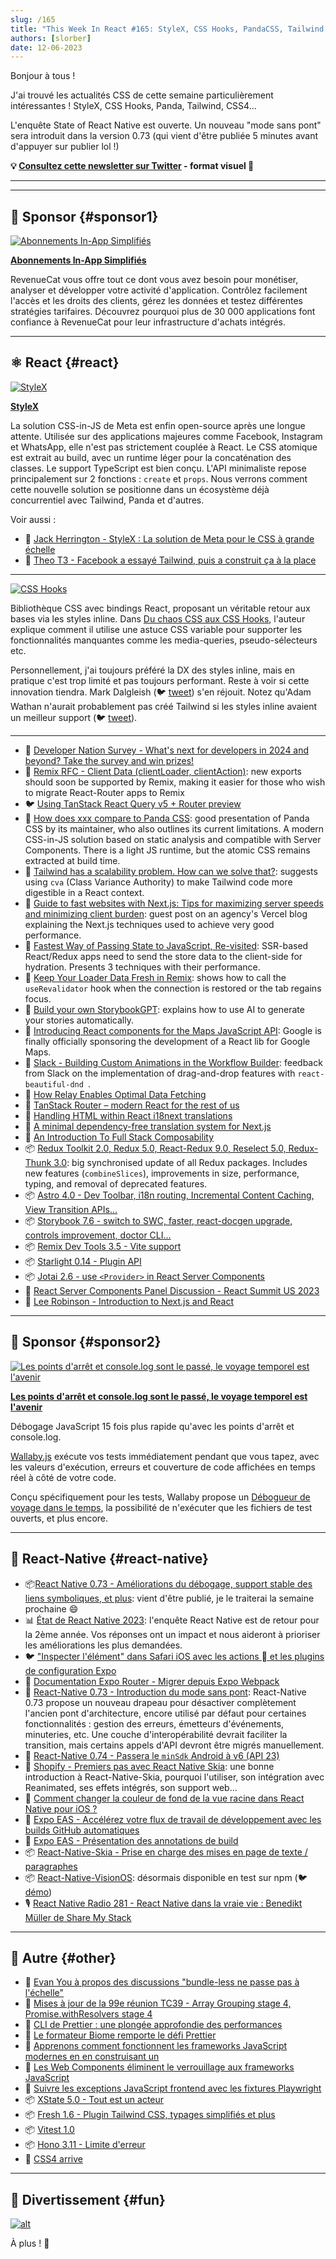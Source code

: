 ```yaml
---
slug: /165
title: "This Week In React #165: StyleX, CSS Hooks, PandaCSS, Tailwind, Redux, Astro, Next.js, Remix, Storybook, React-Native 0.73, State of React-Native, Skia text layouts, Expo EAS..."
authors: [slorber]
date: 12-06-2023
---
```


Bonjour à tous !

J'ai trouvé les actualités CSS de cette semaine particulièrement intéressantes ! StyleX, CSS Hooks, Panda, Tailwind, CSS4...

L'enquête State of React Native est ouverte. Un nouveau "mode sans pont" sera introduit dans la version 0.73 (qui vient d'être publiée 5 minutes avant d'appuyer sur publier lol !)

<!-- truncate -->

**💡 [Consultez cette newsletter sur Twitter](https://slo.im/thread) - format visuel 🎨**

---


<Support />

---

## 💸 Sponsor {#sponsor1}

[![Abonnements In-App Simplifiés](/emails/issues/165/RevenueCat.jpg)](https://www.revenuecat.com?utm_source=twir&utm_medium=sponsorship&utm_campaign=dec_23)

**[Abonnements In-App Simplifiés](https://www.revenuecat.com?utm_source=twir&utm_medium=sponsorship&utm_campaign=dec_23)**

RevenueCat vous offre tout ce dont vous avez besoin pour monétiser, analyser et développer votre activité d'application. Contrôlez facilement l'accès et les droits des clients, gérez les données et testez différentes stratégies tarifaires. Découvrez pourquoi plus de 30 000 applications font confiance à RevenueCat pour leur infrastructure d'achats intégrés.

---

## ⚛️ React {#react}

[![StyleX](/emails/issues/165/stylex.jpg)](https://github.com/facebook/stylex)

[**StyleX**](https://github.com/facebook/stylex)

La solution CSS-in-JS de Meta est enfin open-source après une longue attente. Utilisée sur des applications majeures comme Facebook, Instagram et WhatsApp, elle n'est pas strictement couplée à React. Le CSS atomique est extrait au build, avec un runtime léger pour la concaténation des classes. Le support TypeScript est bien conçu. L'API minimaliste repose principalement sur 2 fonctions : `create` et `props`. Nous verrons comment cette nouvelle solution se positionne dans un écosystème déjà concurrentiel avec Tailwind, Panda et d'autres.

Voir aussi :

- 🎥 [Jack Herrington - StyleX : La solution de Meta pour le CSS à grande échelle](https://www.youtube.com/watch?v=6ZDiGtg1jN4)
- 🎥 [Theo T3 - Facebook a essayé Tailwind, puis a construit ça à la place](https://www.youtube.com/watch?v=PHV94q7BivI)

---

[![CSS Hooks](/emails/issues/165/csshooks.jpg)](https://css-hooks.com/)

Bibliothèque CSS avec bindings React, proposant un véritable retour aux bases via les styles inline. Dans [Du chaos CSS aux CSS Hooks](https://nsaunders.dev/posts/css-madness-to-hooks), l'auteur explique comment il utilise une astuce CSS variable pour supporter les fonctionnalités manquantes comme les media-queries, pseudo-sélecteurs etc.

Personnellement, j'ai toujours préféré la DX des styles inline, mais en pratique c'est trop limité et pas toujours performant. Reste à voir si cette innovation tiendra. Mark Dalgleish (🐦 [tweet](https://twitter.com/markdalgleish/status/1729399475494608923)) s'en réjouit. Notez qu'Adam Wathan n'aurait probablement pas créé Tailwind si les styles inline avaient un meilleur support (🐦 [tweet](https://twitter.com/adamwathan/status/1732209400641724785)).

---

- 💸 [Developer Nation Survey - What's next for developers in 2024 and beyond? Take the survey and win prizes!](https://developereconomics.net/?member_id=thisweekinreact&utm_medium=nl_ad1)
- 👀 [Remix RFC - Client Data (clientLoader, clientAction)](https://github.com/remix-run/remix/discussions/7634): new exports should soon be supported by Remix, making it easier for those who wish to migrate React-Router apps to Remix
- 🐦 [Using TanStack React Query v5 + Router preview](https://twitter.com/tannerlinsley/status/1730621837212876829)
- 📜 [How does xxx compare to Panda CSS](https://www.astahmer.dev/posts/how-does-xxx-compares-to-panda-css): good presentation of Panda CSS by its maintainer, who also outlines its current limitations. A modern CSS-in-JS solution based on static analysis and compatible with Server Components. There is a light JS runtime, but the atomic CSS remains extracted at build time.
- 📜 [Tailwind has a scalability problem. How can we solve that?](https://byteofdev.com/posts/scale-tailwindcss/): suggests using `cva` (Class Variance Authority) to make Tailwind code more digestible in a React context.
- 📜 [Guide to fast websites with Next.js: Tips for maximizing server speeds and minimizing client burden](https://vercel.com/blog/guide-to-fast-websites-with-next-js-tips-for-maximizing-server-speeds): guest post on an agency's Vercel blog explaining the Next.js techniques used to achieve very good performance.
- 📜 [Fastest Way of Passing State to JavaScript, Re-visited](https://calendar.perfplanet.com/2023/fastest-way-passing-state-javascript-revisited/): SSR-based React/Redux apps need to send the store data to the client-side for hydration. Presents 3 techniques with their performance.
- 📜 [Keep Your Loader Data Fresh in Remix](https://sergiodxa.com/tutorials/keep-your-loader-data-fresh-in-remix): shows how to call the `useRevalidator` hook when the connection is restored or the tab regains focus.
- 📜 [Build your own StorybookGPT](https://storybook.js.org/blog/build-your-own-storybook-gpt/): explains how to use AI to generate your stories automatically.
- 📜 [Introducing React components for the Maps JavaScript API](https://cloud.google.com/blog/products/maps-platform/introducing-react-components-for-the-maps-javascript-api/): Google is finally officially sponsoring the development of a React lib for Google Maps.
- 📜 [Slack - Building Custom Animations in the Workflow Builder](https://slack.engineering/building-custom-animations-in-the-workflow-builder/): feedback from Slack on the implementation of drag-and-drop features with `react-beautiful-dnd `.
- 📜 [How Relay Enables Optimal Data Fetching](https://relay.dev/blog/2023/10/24/how-relay-enables-optimal-data-fetching/)
- 📜 [TanStack Router – modern React for the rest of us](https://swizec.com/blog/tanstack-router-modern-react-for-the-rest-of-us/)
- 📜 [Handling HTML within React i18next translations](https://rafaelcamargo.com/blog/handling-html-within-react-i18next-translations/)
- 📜 [A minimal dependency-free translation system for Next.js](https://www.thomasledoux.be/blog/minimal-dependency-free-translation-system-nextjs)
- 📜 [An Introduction To Full Stack Composability](https://www.smashingmagazine.com/2023/11/introduction-full-stack-composability/)
- 📦 [Redux Toolkit 2.0, Redux 5.0, React-Redux 9.0, Reselect 5.0, Redux-Thunk 3.0](https://github.com/reduxjs/redux-toolkit/releases/tag/v2.0.0): big synchronised update of all Redux packages. Includes new features (`combineSlices`), improvements in size, performance, typing, and removal of deprecated features.
- 📦 [Astro 4.0 - Dev Toolbar, i18n routing, Incremental Content Caching, View Transition APIs...](https://astro.build/blog/astro-4/)
- 📦 [Storybook 7.6 - switch to SWC, faster, react-docgen upgrade, controls improvement, doctor CLI...](https://storybook.js.org/blog/storybook-7-6/)
- 📦 [Remix Dev Tools 3.5 - Vite support](https://github.com/Code-Forge-Net/Remix-Dev-Tools/releases/tag/v3.5.0)
- 📦 [Starlight 0.14 - Plugin API](https://github.com/withastro/starlight/releases/tag/%40astrojs%2Fstarlight%400.14.0)
- 📦 [Jotai 2.6 - use `<Provider>` in React Server Components](https://github.com/pmndrs/jotai/releases/tag/v2.6.0)
- 🎥 [React Server Components Panel Discussion - React Summit US 2023](https://www.youtube.com/watch?v=ujaTs-5LEWM)
- 🎥 [Lee Robinson - Introduction to Next.js and React](https://www.youtube.com/@leerob)

<SubscribeFormEmbed placement="middle" />

---

## 💸 Sponsor {#sponsor2}

[![Les points d'arrêt et console.log sont le passé, le voyage temporel est l'avenir](/emails/issues/165/Breakpoints.jpg)](https://wallabyjs.com/?referrer=ThisWeekInReact1)

**[Les points d'arrêt et console.log sont le passé, le voyage temporel est l'avenir](https://wallabyjs.com/?referrer=ThisWeekInReact1)**

Débogage JavaScript 15 fois plus rapide qu'avec les points d'arrêt et console.log.

[Wallaby.js](https://wallabyjs.com/?referrer=ThisWeekInReact1) exécute vos tests immédiatement pendant que vous tapez, avec les valeurs d'exécution, erreurs et couverture de code affichées en temps réel à côté de votre code.

Conçu spécifiquement pour les tests, Wallaby propose un [Débogueur de voyage dans le temps](https://wallabyjs.com/docs/intro/time-travel-debugger.html?referrer=ThisWeekInReact1), la possibilité de n'exécuter que les fichiers de test ouverts, et plus encore.

---

## 📱 React-Native {#react-native}

- 📦[React Native 0.73 - Améliorations du débogage, support stable des liens symboliques, et plus](https://reactnative.dev/blog/2023/12/06/0.73-debugging-improvements-stable-symlinks): vient d'être publié, je le traiterai la semaine prochaine 😄
- 📊 [État de React Native 2023](https://survey.stateofreactnative.com/): l'enquête React Native est de retour pour la 2ème année. Vos réponses ont un impact et nous aideront à prioriser les améliorations les plus demandées.
- 🐦 ["Inspecter l'élément" dans Safari iOS avec les actions  et les plugins de configuration Expo](https://twitter.com/Baconbrix/status/1731407884624310708)
- 📖 [Documentation Expo Router - Migrer depuis Expo Webpack](https://docs.expo.dev/router/migrate/from-expo-webpack/)
- 💬 [React-Native 0.73 - Introduction du mode sans pont](https://github.com/reactwg/react-native-new-architecture/discussions/154): React-Native 0.73 propose un nouveau drapeau pour désactiver complètement l'ancien pont d'architecture, encore utilisé par défaut pour certaines fonctionnalités : gestion des erreurs, émetteurs d'événements, minuteries, etc. Une couche d'interopérabilité devrait faciliter la transition, mais certains appels d'API devront être migrés manuellement.
- 💬 [React-Native 0.74 - Passera le `minSdk` Android à v6 (API 23)](https://github.com/react-native-community/discussions-and-proposals/discussions/740)
- 📜 [Shopify - Premiers pas avec React Native Skia](https://shopify.engineering/getting-started-with-react-native-skia): une bonne introduction à React-Native-Skia, pourquoi l'utiliser, son intégration avec Reanimated, ses effets intégrés, son support web...
- 📜 [Comment changer la couleur de fond de la vue racine dans React Native pour iOS ?](https://www.oskarkwasniewski.dev/blog/react-native-change-native-background-color)
- 📜 [Expo EAS - Accélérez votre flux de travail de développement avec les builds GitHub automatiques](https://expo.dev/changelog/2023/11-29-automatic-github-builds)
- 📜 [Expo EAS - Présentation des annotations de build](https://expo.dev/changelog/2023/12-01-build-annotations)
- 📦 [React-Native-Skia - Prise en charge des mises en page de texte / paragraphes](https://shopify.github.io/react-native-skia/docs/text/paragraph/)
- 📦 [React-Native-VisionOS](https://github.com/callstack/react-native-visionos): désormais disponible en test sur npm (🐦 [démo](https://twitter.com/o_kwasniewski/status/1729453555201802495))
- 🎙️ [React Native Radio 281 - React Native dans la vraie vie : Benedikt Müller de Share My Stack](https://reactnativeradio.com/episodes/rnr-281-real-life-react-native-benedikt-muller-of-share-my-stack)

---

## 🔀 Autre {#other}

- 🧵 [Evan You à propos des discussions "bundle-less ne passe pas à l'échelle"](https://twitter.com/youyuxi/status/1730537401217610234)
- 📜 [Mises à jour de la 99e réunion TC39 - Array Grouping stage 4, Promise.withResolvers stage 4](https://dev.to/hemanth/updates-from-the-99th-tc39-meeting-15hn)
- 📜 [CLI de Prettier : une plongée approfondie des performances](https://prettier.io/blog/2023/11/30/cli-deep-dive)
- 📜 [Le formateur Biome remporte le défi Prettier](https://biomejs.dev/blog/biome-wins-prettier-challenge/)
- 📜 [Apprenons comment fonctionnent les frameworks JavaScript modernes en en construisant un](https://nolanlawson.com/2023/12/02/lets-learn-how-modern-javascript-frameworks-work-by-building-one/)
- 📜 [Les Web Components éliminent le verrouillage aux frameworks JavaScript](https://jakelazaroff.com/words/web-components-eliminate-javascript-framework-lock-in/)
- 📜 [Suivre les exceptions JavaScript frontend avec les fixtures Playwright](https://www.checklyhq.com/blog/track-frontend-javascript-exceptions-with-playwright/)
- 📦 [XState 5.0 - Tout est un acteur](https://stately.ai/blog/2023-12-01-xstate-v5)
- 📦 [Fresh 1.6 - Plugin Tailwind CSS, typages simplifiés et plus](https://deno.com/blog/fresh-1.6)
- 📦 [Vitest 1.0](https://github.com/vitest-dev/vitest/releases/tag/v1.0.0)
- 📦 [Hono 3.11 - Limite d'erreur](https://github.com/honojs/hono/releases/tag/v3.11.0)
- 🎥 [CSS4 arrive](https://www.youtube.com/watch?v=j4mOm1qic7k)

---

## 🤭 Divertissement {#fun}

[![alt](/emails/issues/165/meme.jpg)](https://twitter.com/bndkt/status/1729743347370139940)

À plus ! 👋